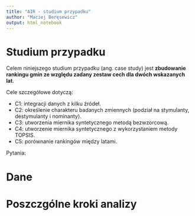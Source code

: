 ```yaml
---
title: "AIR - studium przypadku"
author: "Maciej Beręsewicz"
output: html_notebook
---
```



# Studium przypadku

Celem niniejszego studium przypadku (ang. case study) jest **zbudowanie rankingu gmin ze względu zadany zestaw cech dla dwóch wskazanych lat**. 

Cele szczegółowe dotyczą:

+ C1: integracji danych z kilku źródeł.
+ C2: określenie charakteru badanych zmiennych (podział na stymulanty, destymulanty i nominanty).
+ C3: utworzenia miernika syntetycznego metodą bezwzorcową.
+ C4: utworzenie miernika syntetycznego z wykorzystaniem metody TOPSIS.
+ C5: porównanie rankingów między latami.

Pytania:

# Dane



# Poszczgólne kroki analizy


